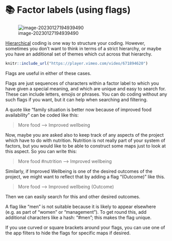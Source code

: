 # 📚 Factor labels (using flags){#xflags}

![image-20230127194939490](_assets/image-20230127194939490.png)

[Hierarchical](#xhierarchical-coding) coding is one way to structure your coding. However, sometimes you don't want to think in terms of a strict hierarchy, or maybe you have an additional set of themes which cut across that hierarchy.

````r
knitr::include_url("https://player.vimeo.com/video/671894620")

````

Flags are useful in either of these cases.

Flags are just sequences of characters within a factor label to which you have given a special meaning, and which are unique and easy to search for. These can include letters, emojis or phrases. You can do coding without any such flags if you want, but it can help when searching and filtering.

A quote like “family situation is better now because of improved food availability” can be coded like this:

> More food --> Improved wellbeing

Now, maybe you are asked also to keep track of any aspects of the project which have to do with nutrition. Nutrition is not really part of your system of factors, but you would like to be able to construct some maps just to look at this aspect. So you can write this:

> More food #nutrition --> Improved wellbeing  

Similarly,  if Improved Wellbeing is one of the desired outcomes of the project, we might want to reflect that by adding a flag "(Outcome)" like this.

> More food --> Improved wellbeing (Outcome)

Then we can easily search for this and other desired outcomes.  

A flag like “men” is not suitable because it is likely to appear elsewhere (e.g. as part of “women” or “management”). To get round this, add additional characters like a hash: “#men”; this makes the flag unique.

If you use curved or square brackets around your flags, you can use one of the app filters to hide the flags for specific maps if desired.

